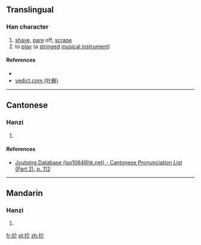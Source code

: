 ==Translingual==

===Han character===
{{Han char|rn=64|rad=手|as=04|sn=7|four=58020|canj=QOLL|ids=⿰扌介}}

# [[shave]], [[pare]] off, [[scrape]]
# to [[play]] (a [[stringed]] [[musical instrument]])

====References====
* {{Han ref|kx=0419.030|dkj=11838|dj=0765.250|hdz=31840.030|uh=6274|ud=25204|bh=CAF6|bd=51958}}
* [http://yedict.com/htm/62/6274.htm yedict.com (叶典)]

----

==Cantonese==

===Hanzi===
{{yue-hanzi|jyut=[[git3]]|y=git3}}

# {{defn|lang=yue|sort=手04}}

====References====
* [http://www.iso10646hk.net/jp/document/download.jsp Jyutping Database (iso10646hk.net) - Cantonese Pronunciation List (Part 2), p. 112]

----

==Mandarin==

===Hanzi===
{{cmn-hanzi|pin=[[jiá]] ([[jia2]]), [[pú]] ([[pu2]])|wg=chia<sup>2</sup>, p'u<sup>2</sup>}}

# {{defn|lang=cmn|sort=手04}}

[[fr:扴]]
[[pl:扴]]
[[zh:扴]]